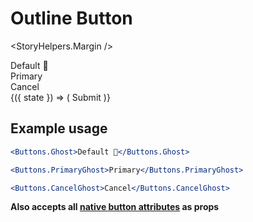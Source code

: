 
<Meta title="Components|Buttons|Ghost" />

# Outline Button

<StoryHelpers.Margin />

<Story name="Ghost 👻">
  <div style={{ backgroundColor: Color.black500, padding: "6em" }}>
    <div className="mb-2">
      <Buttons.Ghost>Default 👻</Buttons.Ghost>
    </div>
    <div className="mb-2">
      <Buttons.PrimaryGhost>Primary</Buttons.PrimaryGhost>
    </div>
    <div className="mb-2">
      <Buttons.CancelGhost>Cancel</Buttons.CancelGhost>
    </div>
    <StoryHelpers.StateCtrl label="success">
      {({ state }) => (
        <Buttons.PrimaryGhost success={state} style={{ width: "5rem" }}>
          Submit
        </Buttons.PrimaryGhost>
      )}
    </StoryHelpers.StateCtrl>
  </div>
</Story>

## Example usage

```jsx
<Buttons.Ghost>Default 👻</Buttons.Ghost>

<Buttons.PrimaryGhost>Primary</Buttons.PrimaryGhost>

<Buttons.CancelGhost>Cancel</Buttons.CancelGhost>
```

<Props of={Buttons.Base} />

**Also accepts all [native button attributes](https://developer.mozilla.org/en-US/docs/Web/HTML/Element/button#Attributes) as props**
